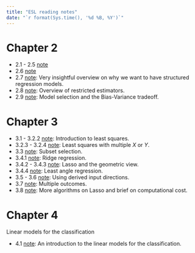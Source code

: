 ```yaml
---
title: "ESL reading notes"
date: "`r format(Sys.time(), '%d %B, %Y')`"
---
```


# Chapter 2

* 2.1 - 2.5 [note](c2_21_25.html)
* 2.6 [note](c2_6.html)
* 2.7 [note](c2_7.html): Very insightful overview on why we want to have structured regression models.
* 2.8 [note](c2_8.html): Overview of restricted estimators.
* 2.9 [note](c2_9.html): Model selection and the Bias-Variance tradeoff.

# Chapter 3

* 3.1 - 3.2.2 [note](c3_1_.html): Introduction to least squares.
* 3.2.3 - 3.2.4 [note](c3_2_cont.html): Least squares with multiple $X$ or $Y$.
* 3.3 [note](c3_3.html): Subset selection.
* 3.4.1 [note](c3_4.html): Ridge regression.
* 3.4.2 - 3.4.3 [note](c3_4_2.html): Lasso and the geometric view.
* 3.4.4 [note](c3_4_4.html): Least angle regression.
* 3.5 - 3.6 [note](c3_5.html): Using derived input directions.
* 3.7 [note](c3_7.html): Multiple outcomes. 
* 3.8 [note](c3_8.html): More algorithms on Lasso and brief on computational cost.

# Chapter 4

Linear models for the classification

* 4.1 [note](c4_1.html): An introduction to the linear models for the classification.

